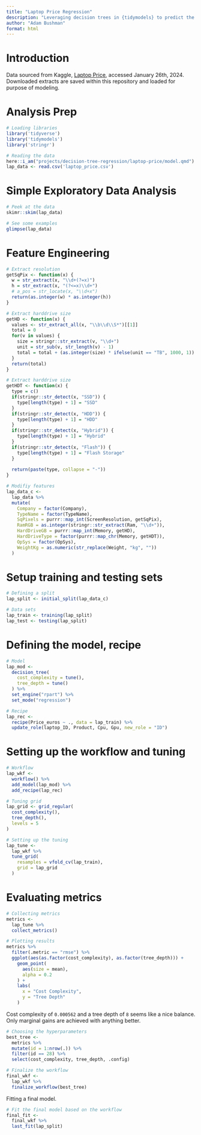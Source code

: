 ```yaml
---
title: "Laptop Price Regression"
description: "Leveraging decision trees in {tidymodels} to predict the price of laptops"
author: "Adam Bushman"
format: html
---
```



# Introduction

Data sourced from Kaggle,
[Laptop Price](https://www.kaggle.com/datasets/muhammetvarl/laptop-price), accessed January 26th, 2024. Downloaded extracts are saved within this repository and loaded for purpose of modeling.

# Analysis Prep

```r

# Loading libraries
library('tidyverse')
library('tidymodels')
library('stringr')

# Reading the data
here::i_am("projects/decision-tree-regression/laptop-price/model.qmd")
lap_data <- read.csv('laptop_price.csv')

```


# Simple Exploratory Data Analysis

```r

# Peek at the data
skimr::skim(lap_data)

# See some examples
glimpse(lap_data)

```

# Feature Engineering

```r

# Extract resolution
getSqPix <- function(x) {
  w = str_extract(x, "\\d+(?=x)")
  h = str_extract(x, "(?<=x)\\d+")
  # a_pos = str_locate(x, "\\d+x")
  return(as.integer(w) * as.integer(h))
}

# Extract harddrive size
getHD <- function(x) {
  values <- str_extract_all(x, "\\b\\d\\S*")[[1]]
  total = 0
  for(v in values) {
    size = stringr::str_extract(v, "\\d+")
    unit = str_sub(v, str_length(v) - 1)
    total = total + (as.integer(size) * ifelse(unit == "TB", 1000, 1))
  }
  return(total)
}

# Extract harddrive size
getHDT <- function(x) {
  type = c()
  if(stringr::str_detect(x, "SSD")) {
    type[length(type) + 1] = "SSD"
  }
  if(stringr::str_detect(x, "HDD")) {
    type[length(type) + 1] = "HDD"
  }
  if(stringr::str_detect(x, "Hybrid")) {
    type[length(type) + 1] = "Hybrid"
  }
  if(stringr::str_detect(x, "Flash")) {
    type[length(type) + 1] = "Flash Storage"
  }
  
  return(paste(type, collapse = "-"))
}

# Modifiy features
lap_data_c <- 
  lap_data %>%
  mutate(
    Company = factor(Company), 
    TypeName = factor(TypeName), 
    SqPixels = purrr::map_int(ScreenResolution, getSqPix), 
    RamRGB = as.integer(stringr::str_extract(Ram, "\\d+")), 
    HardDriveGB = purrr::map_int(Memory, getHD), 
    HardDriveType = factor(purrr::map_chr(Memory, getHDT)), 
    OpSys = factor(OpSys), 
    WeightKg = as.numeric(str_replace(Weight, "kg", ""))
  )

```


# Setup training and testing sets

```r

# Defining a split
lap_split <- initial_split(lap_data_c)

# Data sets
lap_train <- training(lap_split)
lap_test <- testing(lap_split)

```


# Defining the model, recipe

```r

# Model
lap_mod <- 
  decision_tree(
    cost_complexity = tune(),
    tree_depth = tune()
  ) %>%
  set_engine("rpart") %>%
  set_mode("regression")

# Recipe
lap_rec <-
  recipe(Price_euros ~ ., data = lap_train) %>%
  update_role(laptop_ID, Product, Cpu, Gpu, new_role = "ID")

```

# Setting up the workflow and tuning

```r

# Workflow
lap_wkf <- 
  workflow() %>%
  add_model(lap_mod) %>%
  add_recipe(lap_rec)

# Tuning grid
lap_grid <- grid_regular(
  cost_complexity(),
  tree_depth(),
  levels = 5
)

# Setting up the tuning
lap_tune <- 
  lap_wkf %>%
  tune_grid(
    resamples = vfold_cv(lap_train), 
    grid = lap_grid
  )

```

# Evaluating metrics

```r

# Collecting metrics
metrics <- 
  lap_tune %>% 
  collect_metrics() 

# Plotting results
metrics %>%
  filter(.metric == "rmse") %>%
  ggplot(aes(as.factor(cost_complexity), as.factor(tree_depth))) +
    geom_point(
      aes(size = mean), 
      alpha = 0.2
    ) +
    labs(
      x = "Cost Complexity", 
      y = "Tree Depth"
    )

```

Cost complexity of `0.000562` and a tree depth of `8` seems like a nice balance. Only marginal gains are achieved with anything better.

```r

# Choosing the hyperparameters
best_tree <- 
  metrics %>%
  mutate(id = 1:nrow(.)) %>%
  filter(id == 28) %>%
  select(cost_complexity, tree_depth, .config)

# Finalize the workflow
final_wkf <- 
  lap_wkf %>% 
  finalize_workflow(best_tree)

```

Fitting a final model.

```r

# Fit the final model based on the workflow
final_fit <- 
  final_wkf %>%
  last_fit(lap_split) 

```


